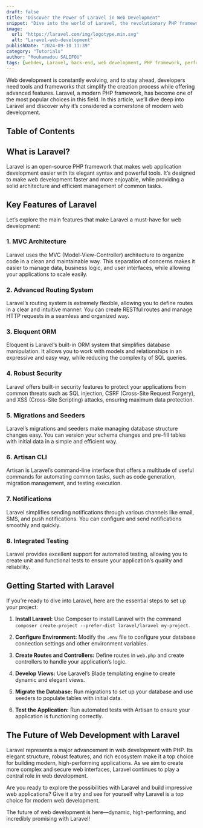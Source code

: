 ```yaml
---
draft: false
title: "Discover the Power of Laravel in Web Development"
snippet: "Dive into the world of Laravel, the revolutionary PHP framework. Learn how Laravel enhances web development with its flexibility, powerful features, and ease of use. Explore the future of web development with this comprehensive guide."
image:
  url: "https://laravel.com/img/logotype.min.svg"
  alt: "Laravel-web-development"
publishDate: "2024-09-10 11:39"
category: "Tutorials"
author: "Mouhamadou SALIFOU"
tags: [webdev, Laravel, back-end, web development, PHP framework, performance optimization, developer tools]
---
```


Web development is constantly evolving, and to stay ahead, developers need tools and frameworks that simplify the creation process while offering advanced features. Laravel, a modern PHP framework, has become one of the most popular choices in this field. In this article, we’ll dive deep into Laravel and discover why it’s considered a cornerstone of modern web development.

## Table of Contents

## What is Laravel?

Laravel is an open-source PHP framework that makes web application development easier with its elegant syntax and powerful tools. It’s designed to make web development faster and more enjoyable, while providing a solid architecture and efficient management of common tasks.

## Key Features of Laravel

Let’s explore the main features that make Laravel a must-have for web development:

### 1. **MVC Architecture**

Laravel uses the MVC (Model-View-Controller) architecture to organize code in a clean and maintainable way. This separation of concerns makes it easier to manage data, business logic, and user interfaces, while allowing your applications to scale easily.

### 2. **Advanced Routing System**

Laravel’s routing system is extremely flexible, allowing you to define routes in a clear and intuitive manner. You can create RESTful routes and manage HTTP requests in a seamless and organized way.

### 3. **Eloquent ORM**

Eloquent is Laravel’s built-in ORM system that simplifies database manipulation. It allows you to work with models and relationships in an expressive and easy way, while reducing the complexity of SQL queries.

### 4. **Robust Security**

Laravel offers built-in security features to protect your applications from common threats such as SQL injection, CSRF (Cross-Site Request Forgery), and XSS (Cross-Site Scripting) attacks, ensuring maximum data protection.

### 5. **Migrations and Seeders**

Laravel’s migrations and seeders make managing database structure changes easy. You can version your schema changes and pre-fill tables with initial data in a simple and efficient way.

### 6. **Artisan CLI**

Artisan is Laravel’s command-line interface that offers a multitude of useful commands for automating common tasks, such as code generation, migration management, and testing execution.

### 7. **Notifications**

Laravel simplifies sending notifications through various channels like email, SMS, and push notifications. You can configure and send notifications smoothly and quickly.

### 8. **Integrated Testing**

Laravel provides excellent support for automated testing, allowing you to create unit and functional tests to ensure your application’s quality and reliability.

## Getting Started with Laravel

If you’re ready to dive into Laravel, here are the essential steps to set up your project:

1. **Install Laravel:** Use Composer to install Laravel with the command `composer create-project --prefer-dist laravel/laravel my-project`.

2. **Configure Environment:** Modify the `.env` file to configure your database connection settings and other environment variables.

3. **Create Routes and Controllers:** Define routes in `web.php` and create controllers to handle your application’s logic.

4. **Develop Views:** Use Laravel’s Blade templating engine to create dynamic and elegant views.

5. **Migrate the Database:** Run migrations to set up your database and use seeders to populate tables with initial data.

6. **Test the Application:** Run automated tests with Artisan to ensure your application is functioning correctly.

## The Future of Web Development with Laravel

Laravel represents a major advancement in web development with PHP. Its elegant structure, robust features, and rich ecosystem make it a top choice for building modern, high-performing applications. As we aim to create more complex and secure web interfaces, Laravel continues to play a central role in web development.

Are you ready to explore the possibilities with Laravel and build impressive web applications? Give it a try and see for yourself why Laravel is a top choice for modern web development.

The future of web development is here—dynamic, high-performing, and incredibly promising with Laravel!
